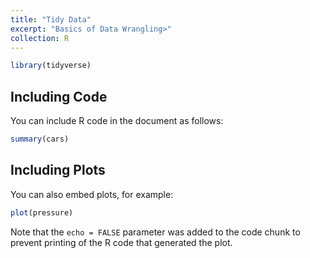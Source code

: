 ```yaml
---
title: "Tidy Data"
excerpt: "Basics of Data Wrangling>"
collection: R
---
```


```r
library(tidyverse)
```

## Including Code

You can include R code in the document as follows:

```r
summary(cars)
```

## Including Plots

You can also embed plots, for example:

```r
plot(pressure)
```

Note that the `echo = FALSE` parameter was added to the code chunk to prevent printing of the R code that generated the plot.
